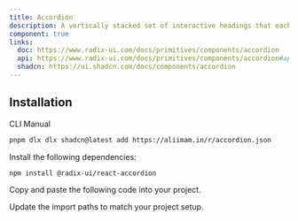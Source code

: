 ```yaml
---
title: Accordion
description: A vertically stacked set of interactive headings that each reveal a section of content.
component: true
links:
  doc: https://www.radix-ui.com/docs/primitives/components/accordion
  api: https://www.radix-ui.com/docs/primitives/components/accordion#api-reference
  shadcn: https://ui.shadcn.com/docs/components/accordion
---
```

  
<ComponentPreview
  name="accordion-01"
  className="[&_.preview>[data-orientation=vertical]]:sm:max-w-[80%] **:[.preview]:min-h-[650px]"
  description="An accordion with three items"
  align="start"
/>

<ComponentPreview
  name="accordion-02"
  className="[&_.preview>[data-orientation=vertical]]:sm:max-w-[80%] **:[.preview]:min-h-[1000px] lg:**:[.preview]:min-h-[1000px] xl:**:[.preview]:min-h-[950px]"
  description="An accordion with three items"
  align="start"
/>

<ComponentPreview
  name="accordion-03"
  className="[&_.preview>[data-orientation=vertical]]:sm:max-w-[80%] **:[.preview]:min-h-[650px]"
  description="An accordion with three items"
  align="start"
/>

<ComponentPreview
  name="accordion-04"
  className="[&_.preview>[data-orientation=vertical]]:sm:max-w-[80%] **:[.preview]:min-h-[650px]"
  description="An accordion with three items"
  align="start"
/>

<ComponentPreview
  name="accordion-05"
  className="[&_.preview>[data-orientation=vertical]]:sm:max-w-[80%] **:[.preview]:min-h-[650px]"
  description="An accordion with three items"
  align="start"
/>
 

## Installation

<CodeTabs>

<TabsList>
  <TabsTrigger value="cli">CLI</TabsTrigger>
  <TabsTrigger value="manual">Manual</TabsTrigger>
</TabsList>

<TabsContent value="cli">

```bash
pnpm dlx dlx shadcn@latest add https://aliimam.in/r/accordion.json
```

</TabsContent>

<TabsContent value="manual">

<Steps>

<Step>Install the following dependencies:</Step>

```bash
npm install @radix-ui/react-accordion
```

<Step>Copy and paste the following code into your project.</Step>

<ComponentSource name="accordion" title="components/ui/accordion.tsx" />

<Step>Update the import paths to match your project setup.</Step>

</Steps>

</TabsContent>

</CodeTabs>
 